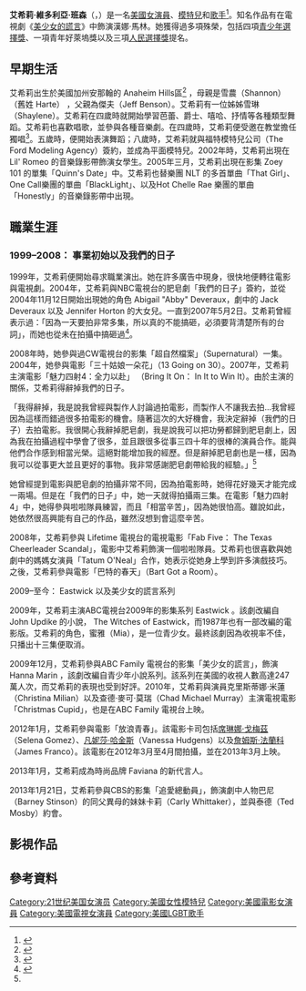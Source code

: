 {{Infobox entertainer
| name         = 艾希莉‧班森
| image = Ashley Benson 2012.jpg
| caption = 班森，攝於2012年
| birth_name   = Ashley Victoria Benson
| occupation   = [[演員|演員]]、[[模特兒|模特兒]]、[[歌手|歌手]]
| type              = 女演員
| spouse       =
| years_active = 2002年至今
| birth_date   = {{Birth date and age|1989|12|18}}
| birth_place  = {{USA}}[[加利福尼亞州|加利福尼亞州]][[安那翰_(加利福尼亞州)|安那翰]]
| website      =
}}

'''艾希莉‧維多利亞‧班森'''（{{lang-en|Ashley Victoria Benson}}，{{bd|1989年|12月18日}}）是一名[[美國|美國]][[女演員|女演員]]、[[模特兒|模特兒]]和[[歌手|歌手]]<ref>{{cite web |url=http://www.californiabirthindex.org/birth/ashley_victoria_benson_born_1989_19008821 |title=Ashley Victoria Benson, Born 12/18/1989 in California |publisher=[[California_Birth_Index|California Birth Index]] |accessdate=May 6, 2014}}</ref>。知名作品有在電視劇《[[美少女的謊言|美少女的謊言]]》中飾演漢娜·馬林。她獲得過多項殊榮，包括四項[[青少年選擇獎|青少年選擇獎]]、一項青年好萊塢獎以及三項[[人民選擇獎|人民選擇獎]]提名。

==早期生活==

艾希莉出生於美國加州安那翰的 Anaheim Hills區<ref>{{cite web |last=Townsend |first=Adam |url=http://www.ocregister.com/news/benson-76392-film-starring.html |title=Anaheim Hills teen stars in cheerleading movie |work=[[The_Orange_County_Register|The Orange County Register]] |date=December 17, 2007 |accessdate=January 31, 2012 |archive-date=2016-03-03 |archive-url=https://web.archive.org/web/20160303175922/http://www.ocregister.com/news/benson-76392-film-starring.html |dead-url=no }}</ref>  ，母親是雪農（Shannon） （舊姓 Harte） ，父親為傑夫（Jeff Benson）。艾希莉有一位姊姊雪琳（Shaylene）。艾希莉在四歲時就開始學習芭蕾、爵士、嘻哈、抒情等各種類型舞蹈。艾希莉也喜歡唱歌，並參與各種音樂劇。在四歲時，艾希莉便受邀在教堂擔任獨唱<ref>{{cite web |url=http://www.tvguide.com/celebrities/ashley-benson/bio/221591 |title=Ashley Benson: Biography |work=[[TV_Guide|TV Guide]] |publisher=[[CBS_Interactive|CBS Interactive]] |accessdate=April 25, 2013 |archive-date=2013-10-29 |archive-url=https://web.archive.org/web/20131029212058/http://www.tvguide.com/celebrities/ashley-benson/bio/221591 |dead-url=no }}</ref>。五歲時，便開始表演舞蹈；八歲時，艾希莉就與福特模特兒公司（The Ford Modeling Agency）簽約，並成為平面模特兒。2002年時，艾希莉出現在Lil' Romeo 的音樂錄影帶飾演女學生。2005年三月，艾希莉出現在影集 Zoey 101 的單集「Quinn's Date」中。艾希莉也替樂團 NLT 的多首單曲「That Girl」、One Call樂團的單曲「BlackLight」、以及Hot Chelle Rae 樂團的單曲「Honestly」的音樂錄影帶中出現。

==職業生涯==
===1999–2008： 事業初始以及我們的日子===
1999年，艾希莉便開始尋求職業演出。她在許多廣告中現身，很快地便轉往電影與電視劇。2004年，艾希莉與NBC電視台的肥皂劇「我們的日子」簽約，並從2004年11月12日開始出現她的角色 Abigail "Abby" Deveraux，劇中的 Jack Deveraux 以及 Jennifer Horton 的大女兒。一直到2007年5月2日。艾希莉曾經表示過：「因為一天要拍非常多集，所以真的不能搞砸，必須要背清楚所有的台詞」，而她也從未在拍攝中搞砸過<ref name="pagethree">{{cite web |author=Emma |url=http://www.fanbolt.com/headline/7050/Interview:_Ashley_Benson_from_Bring_It_On:_In_It_To_Win_It/page3 |title=Interview: Ashley Benson from Bring It On: In It To Win It – Page 3 |publisher=FanBolt |date=December 10, 2007 |accessdate=September 4, 2010 |deadurl=yes |archiveurl=https://web.archive.org/web/20110710224646/http://www.fanbolt.com/headline/7050/Interview%3A_Ashley_Benson_from_Bring_It_On%3A_In_It_To_Win_It/page3 |archivedate=2011年7月10日 }}</ref>。

2008年時，她參與過CW電視台的影集「超自然檔案」（Supernatural）一集。2004年，她參與電影「三十姑娘一朵花」（13 Going on 30）。2007年，艾希莉主演電影「魅力四射4：全力以赴」 （Bring It On： In It to Win It）。由於主演的關係，艾希莉得辭掉我們的日子。

「我得辭掉，我是說我曾經與製作人討論過拍電影，而製作人不讓我去拍...我曾經因為這樣而錯過很多拍電影的機會。隨著這次的大好機會，我決定辭掉（我們的日子）去拍電影。我很開心我辭掉肥皂劇，我是說我可以把功勞都歸到肥皂劇上，因為我在拍攝過程中學會了很多，並且跟很多從事三四十年的很棒的演員合作。能與他們合作感到相當光榮。這絕對能增加我的經歷。但是辭掉肥皂劇也是一樣，因為我可以從事更大並且更好的事物。我非常感謝肥皂劇帶給我的經驗。」<ref name="pagethree" />

她曾經提到電影與肥皂劇的拍攝非常不同，因為拍電影時，她得花好幾天才能完成一兩場。但是在「我們的日子」中，她一天就得拍攝兩三集。在電影「魅力四射4」中，她得參與啦啦隊員練習，而且「相當辛苦」，因為她很怕高。雖說如此，她依然很高興能有自己的作品，雖然沒想到會這麼辛苦。

2008年，艾希莉參與 Lifetime 電視台的電視電影「Fab Five： The Texas Cheerleader Scandal」，電影中艾希莉飾演一個啦啦隊員。艾希莉也很喜歡與她劇中的媽媽女演員「Tatum O'Neal」合作，她表示從她身上學到許多演戲技巧。之後，艾希莉參與電影「巴特的春天」（Bart Got a Room）。

2009–至今： Eastwick 以及美少女的謊言系列

2009年，艾希莉主演ABC電視台2009年的影集系列 Eastwick 。該劇改編自 John Updike 的小說， The Witches of Eastwick，而1987年也有一部改編的電影版。艾希莉的角色，蜜雅（Mia），是一位青少女。最終該劇因為收視率不佳，只播出十三集便取消。

2009年12月，艾希莉參與ABC Family 電視台的影集「美少女的謊言」，飾演 Hanna Marin ，該劇改編自青少年小說系列。該系列在美國的收視人數高達247萬人次，而艾希莉的表現也受到好評。2010年，艾希莉與演員克里斯蒂娜·米蓮（Christina Milian）以及查德·麥可·莫瑞（Chad Michael Murray）主演電視電影「Christmas Cupid」，也是在ABC Family 電視台上映。

2012年1月，艾希莉參與電影「放浪青春」。該電影卡司包括[[席琳娜·戈梅茲|席琳娜·戈梅茲]]（Selena Gomez）、[[凡妮莎·哈金斯|凡妮莎·哈金斯]]（Vanessa Hudgens）以及[[詹姆斯·法蘭科|詹姆斯·法蘭科]]（James Franco）。該電影在2012年3月至4月間拍攝，並在2013年3月上映。

2013年1月，艾希莉成為時尚品牌 Faviana 的新代言人。

2013年1月21日，艾希莉參與CBS的影集「追愛總動員」，飾演劇中人物巴尼（Barney Stinson）的同父異母的妹妹卡莉（Carly Whittaker），並與泰德（Ted Mosby）約會。
== 影視作品 ==

==參考資料==
{{reflist}}
{{DEFAULTSORT: Benson, Ashley}}
[[Category:21世纪美国女演员|Category:21世纪美国女演员]]
[[Category:美國女性模特兒|Category:美國女性模特兒]]
[[Category:美國電影女演員|Category:美國電影女演員]]
[[Category:美國電視女演員|Category:美國電視女演員]]
[[Category:美國LGBT歌手|Category:美國LGBT歌手]]